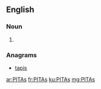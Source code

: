 {{also|pitas}}
==English==

===Noun===
{{head|en}}

# {{plural of|PITA}}

===Anagrams===
* [[tapis#English|tapis]]

[[ar:PITAs]]
[[fr:PITAs]]
[[ku:PITAs]]
[[mg:PITAs]]
